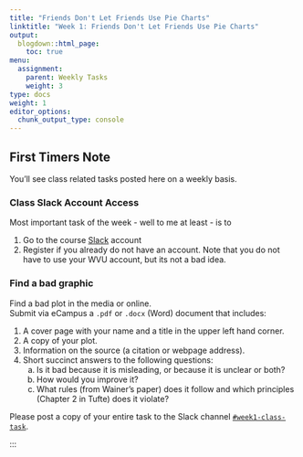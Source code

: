 ```yaml
---
title: "Friends Don't Let Friends Use Pie Charts"
linktitle: "Week 1: Friends Don't Let Friends Use Pie Charts"
output:
  blogdown::html_page:
    toc: true
menu:
  assignment:
    parent: Weekly Tasks
    weight: 3
type: docs
weight: 1
editor_options: 
  chunk_output_type: console
---
```

## First Timers Note
You'll see class related tasks posted here on a weekly basis. 

### Class Slack Account Access
Most important task of the week - well to me at least - is to

  1. Go to the course [Slack](2021edp693e.slack.com){target="_blank"} account 
  2. Register if you already do not have an account. Note that you do not have to use your WVU account, but its not a bad idea.
  
### Find a bad graphic
Find a bad plot in the media or online.   
Submit via eCampus a `.pdf` or `.docx` (Word) document that includes:

  1. A cover page with your name and a title in the upper left hand corner.
  2. A copy of your plot.
  3. Information on the source (a citation or webpage address).  
  4. Short succinct answers to the following questions:
      a. Is it bad because it is misleading, or because it is unclear or both?
      b. How would you improve it?
      c. What rules (from Wainer's paper) does it follow and which principles (Chapter 2 in Tufte) does it violate?
      

Please post a copy of your entire task to the Slack channel [`#week1-class-task`](https://2021edp693e.slack.com/archives/C01K23SKK1D){target="_blank"}.

:::
